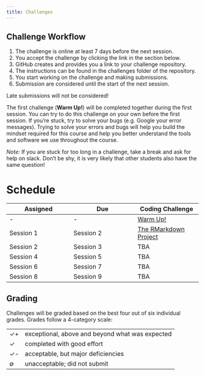 ```yaml
---
title: Challenges
---
```


## Challenge Workflow

1. The challenge is online at least 7 days before the next session.
2. You accept the challenge by clicking the link in the section below.
3. GitHub creates and provides you a link to your challenge repository.
4. The instructions can be found in the challenges folder of the repository.
5. You start working on the challenge and making submissions.
6. Submission are considered until the start of the next session.

Late submissions will not be considered!

The first challenge (**Warm Up!**) will be completed together during the first session.
You can try to do this challenge on your own before the first session. If you're stuck, try to solve your bugs (e.g. Google your error messages). Trying to solve your errors and bugs will help you build the mindset required for this course and help you better understand the tools and software we use throughout the course.

*Note:* If you are stuck for too long in a challenge, take a break and ask for help on slack. Don't be shy, it is very likely that other students also have the same question!


# Schedule

| Assigned  | Due       | Coding Challenge                         |
| -         | -         | -                                        |
| -         | -         | [Warm Up!](https://classroom.github.com/a/aYJBdg6P) |
| Session 1 | Session 2 | [The RMarkdown Project](https://classroom.github.com/a/cBKLpsZC) |
| Session 2 | Session 3 | TBA                                      |
| Session 4 | Session 5 | TBA                                      |
| Session 6 | Session 7 | TBA                                      |
| Session 8 | Session 9 | TBA                                      |

## Grading

Challenges will be graded based on the best four out of six individual grades.
Grades follow a 4-category scale:

---- -------------------------------------------------
✓+   exceptional, above and beyond what was expected
✓    completed with good effort
✓-   acceptable, but major deficiencies
∅    unacceptable; did not submit
---- -------------------------------------------------

